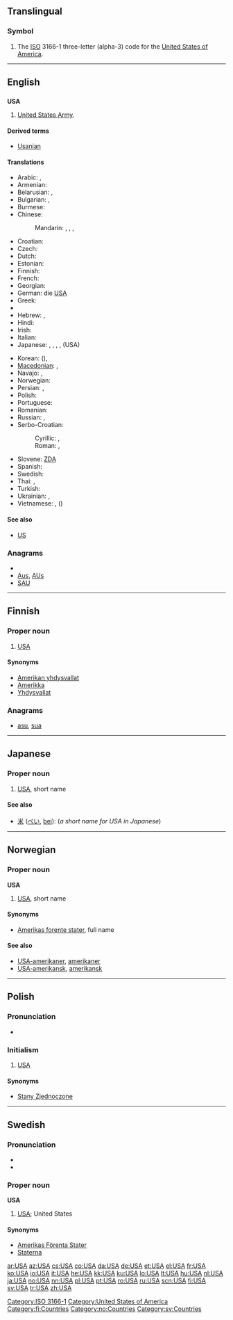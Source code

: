 {{also|usa|Usa|U.S.A.}}
==Translingual==

===Symbol===
{{infl|mul|symbol}}

# The [[ISO]] 3166-1 three-letter (alpha-3) code for the [[United States of America]].

[[Category:ISO 3166-1]]

----

==English==
{{wikipedia}}

==={{initialism}}===
'''USA'''

# {{US}} [[United States Army]].

====Derived terms====
* [[Usanian]]

====Translations====
{{trans-top|United States of America}}
* Arabic: {{t|ar|لولايات المتحدة|f|p|tr=al-wilayaat al-muttáHida}},  {{t+|ar|أمريكا|f|tr='amriika}}
* Armenian: {{t-|hy|ԱՄՆ|tr=AMN}}
* Belarusian: {{t|be|ЗША|m|p|tr=ze-še-á|xs=Belarusian}}, {{t|be|Амерыка|f|tr=Améryka|xs=Belarusian}}
* Bulgarian: {{t|bg|САЩ|m|p|tr=sašt}}, {{t-|bg|Америка|f|tr=Amérika}}
* Burmese: {{t|my|အမေရိကန်|sc=Mymr|xs=Burmese}}
* Chinese:
*: Mandarin: {{t-|cmn|美國|sc=Hani}},  {{t-|cmn|美国|tr=Měiguó|sc=Hani}}, {{t-|cmn|美|alt=美-|tr=Měi-|sc=Hani}} {{qualifier|as a component}},  {{t-|cmn|USA|sc=Latn}}
* Croatian: {{t+|hr|SAD}}
* Czech: {{t+|cs|USA}}
* Dutch: {{t-|nl|VSA}}
* Estonian: {{t+|et|USA}}
* Finnish: {{t+|fi|USA}}
* French: {{t-|fr|EUA|m|p}}
* Georgian: {{t+|ka|აშშ|sc=Geor|xs=Georgian}}
* German: die [[USA#German|USA]] {{p}}
* Greek: {{t+|el|ΗΠΑ|f|p|tr=IPA}}
* {{trreq|Gujarati}}
* Hebrew: {{t-|he|ארה״ב|tr=arh"b}},  {{t+|he|אמריקה}}
* Hindi: {{t+|hi|अमेरिका|tr=amērikā|xs=Hindi}}
* Irish: {{t|ga|SAM}}
* Italian: {{t-|it|U.S.A.|m|p}}
* Japanese: {{t+|ja|アメリカ|tr=Amerika}}, {{t+|ja|USA}},  {{t+|ja|米国|tr=べいこく, Beikoku}}, {{t+|ja|米|alt=米-|tr=Bei-}} {{qualifier|as a component}}, {{t|ja|ユー・エス・エー|tr=yū-esu-ē}} (USA)
{{trans-mid}}
* Korean: {{t+|ko|미국|tr=Miguk|sc=Hang}} ({{t+|ko|美國|sc=Hani}}),  {{t+|ko|아메리카|tr=Amerika|sc=Hang}}
* [[Macedonian]]: {{t-|mk|САД|f|p|tr=SAD}}, {{t+|mk|Америка|f|tr=Amérika}}
* Navajo: {{tø|nv|WBA}}, {{tø|nv|W.B.A.}}
* Norwegian: {{t+|no|USA}}
* Persian: {{t|fa|ایالات متحده|tr=ayâlât-e motahideh}}, {{t-|fa|اتازونی|tr=etāzuni}}
* Polish: {{t+|pl|USA|p}}
* Portuguese: {{t+|pt|EUA|m|p}}
* Romanian: {{t+|ro|SUA|f|p}}
* Russian: {{t+|ru|США|m|p|tr=Se-Še-A, SŠA}},  {{t+|ru|Америка|f|tr=Amérika}}
* Serbo-Croatian:
*: Cyrillic: {{tø|sh|САД|f|p|sc=Cyrl|xs=Serbo-Croatian}}, {{tø|sh|Америка|f|sc=Cyrl|xs=Serbo-Croatian}}
*: Roman: {{tø|sh|SAD|f|p|xs=Serbo-Croatian}}, {{tø|sh|Amerika|f|xs=Serbo-Croatian}}
* Slovene: [[ZDA]] {{f|p}}
* Spanish: {{t-|es|EE. UU.|f|p}}
* Swedish: {{t+|sv|USA|n|s}}
* Thai: {{t|th|สหรัฐ|tr=sàhàrát}},  {{t|th|อเมริกา|tr=à-may-rí-gaa}}
* Turkish: {{t+|tr|ABD}}
* Ukrainian: {{t+|uk|США|m|p|tr=se-še-á|xs=Ukrainian}}, {{t-|uk|Америка|f|tr=Améryka|xs=Ukrainian}}
* Vietnamese: {{t+|vi|Mỹ|xs=Vietnamese}},  {{t+|vi|Hoa Kỳ|xs=Vietnamese}} ({{t|vi|花旗|sc=Hani|xs=Vietnamese}})
{{trans-bottom}}

====See also====
* [[US]]

===Anagrams===
* {{alphagram|[[ASU#English|ASU]]}}
* [[Aus#English|Aus]], [[AUs#English|AUs]]
* [[SAU#English|SAU]]

[[Category:United States of America]]

----

==Finnish==

===Proper noun===
{{infl|fi|proper noun}}

# [[#English|USA]]

====Synonyms====
* [[Amerikan yhdysvallat]]
* [[Amerikka]]
* [[Yhdysvallat]]

===Anagrams===
* [[asu#Finnish|asu]], [[sua#Finnish|sua]]

[[Category:fi:Countries]]

----

==Japanese==

===Proper noun===
{{ja-noun|r|kata=ユー・エス・エー|hidx=ゆうえすええ}}

# [[#English|USA]], short name

====See also====
* [[米]] ([[べい]], [[bei]]): (''a short name for USA in Japanese'')

----

==Norwegian==

===Proper noun===
'''USA'''

# [[#English|USA]], short name

====Synonyms====
* [[Amerikas forente stater]], full name

====See also====
* [[USA-amerikaner]], [[amerikaner]]
* [[USA-amerikansk]], [[amerikansk]]

[[Category:no:Countries]]

----

==Polish==

===Pronunciation===
* {{IPA|/uɛsˈa/|lang=pl}}

===Initialism===
{{infl|pl|initialism|g=p}}

# [[#English|USA]]

====Synonyms====
* [[Stany Zjednoczone]]

----

==Swedish==

===Pronunciation===
* {{IPA|/ˈʉːˌɛsɑː/|/ʉːɛsˈɑː/|lang=sv}}
* {{audio|Sv-USA.ogg|audio}}

===Proper noun===
'''USA''' {{n}}

# [[#English|USA]]; United States

====Synonyms====
* [[Amerikas Förenta Stater]]
* [[Staterna]]

[[Category:sv:Countries]]

[[ar:USA]]
[[az:USA]]
[[cs:USA]]
[[co:USA]]
[[da:USA]]
[[de:USA]]
[[et:USA]]
[[el:USA]]
[[fr:USA]]
[[ko:USA]]
[[io:USA]]
[[it:USA]]
[[he:USA]]
[[kk:USA]]
[[ku:USA]]
[[lo:USA]]
[[lt:USA]]
[[hu:USA]]
[[nl:USA]]
[[ja:USA]]
[[no:USA]]
[[nn:USA]]
[[pl:USA]]
[[pt:USA]]
[[ro:USA]]
[[ru:USA]]
[[scn:USA]]
[[fi:USA]]
[[sv:USA]]
[[tr:USA]]
[[zh:USA]]